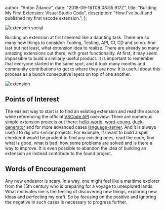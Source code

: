 
  author: "Anton Ždanov",
  date: "2018-09-16T08:08:55.917Z",
  title: "Building My First Extension: Visual Studio Code",
  description: "How I've built and published my first vscode extension.",
};


<Image src={extensionSocial} alt="extension social" />

Building an extension at first seemed like a daunting task. There are so many new things to consider: Tooling, Testing, API, CI, CD and so on. And last but not least, what extension idea to realize. There are already so many amazing extensions out there, with great functionality. At first, it may seem impossible to build a similarly useful product. It is important to remember that everyone started in the same spot, and it took many months and community contributions to get to where they are now. It is useful about this process as a bunch consecutive layers on top of one another.

<Image src={extension} alt="extension" />

## Points of Interest

The easiest way to start is to find an existing extension and read the source while referencing the official [VSCode API](https://code.visualstudio.com/docs/extensionAPI/vscode-api) overview. There are numerous simple extension projects out there: [hello-world](https://code.visualstudio.com/docs/extensions/example-hello-world), [word-coung](https://code.visualstudio.com/docs/extensions/example-word-count), [duck-generator](https://github.com/vanister/duck-generator) and for more advanced cases [language-server](https://code.visualstudio.com/docs/extensions/example-language-server). And it is always useful to dig into similar projects. For example, if I want to build a spell checker it would be prudent to find any existing ones, read the code, find what is good, what is bad, how some problems are solved and is there a way to improve. It is even possible to abandon the idea of building an extension an instead contribute to the found project.

## Words of Encouragement

Any new endeavor is scary. In a way, one might feel like a maritime explorer from the 15th century who is preparing for a voyage to unexplored lands. What motivates me is the feeling of discovering new things, exploring new ideas and perfecting my craft. So by focusing on the positive and ignoring the negative in such cases is necessary to progress further.
